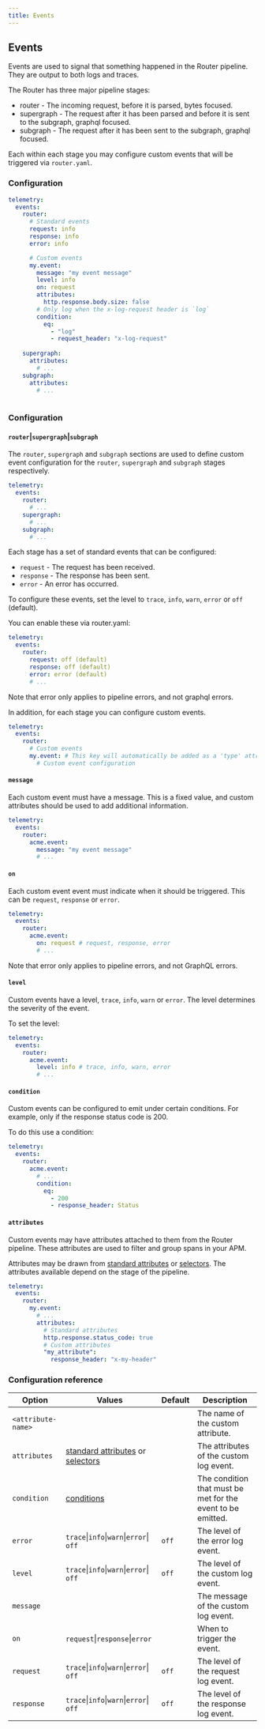 ```yaml
---
title: Events
---
```


## Events

Events are used to signal that something happened in the Router pipeline. They are output to both logs and traces.

The Router has three major pipeline stages:
* router - The incoming request, before it is parsed, bytes focused.
* supergraph - The request after it has been parsed and before it is sent to the subgraph, graphql focused.
* subgraph - The request after it has been sent to the subgraph, graphql focused.

Each within each stage you may configure custom events that will be triggered via `router.yaml`.

### Configuration

```yaml title="router.yaml"
telemetry:
  events:
    router:
      # Standard events
      request: info
      response: info
      error: info

      # Custom events
      my.event:
        message: "my event message"
        level: info
        on: request
        attributes:
          http.response.body.size: false
        # Only log when the x-log-request header is `log` 
        condition:
          eq:
            - "log"
            - request_header: "x-log-request"
        
    supergraph:
      attributes:
        # ...
    subgraph:
      attributes:
        # ...
        
```

### Configuration

#### `router`|`supergraph`|`subgraph`

The `router`, `supergraph` and `subgraph` sections are used to define custom event configuration for the `router`, `supergraph` and `subgraph` stages respectively.

```yaml title="router.yaml"
telemetry:
  events:
    router:
      # ...     
    supergraph:
      # ...
    subgraph:
      # ...
```

Each stage has a set of standard events that can be configured:
* `request` - The request has been received.
* `response` - The response has been sent.
* `error` - An error has occurred.

To configure these events, set the level to `trace`, `info`, `warn`, `error` or `off` (default).

You can enable these via router.yaml:
```yaml title="router.yaml"
telemetry:
  events:
    router:
      request: off (default)
      response: off (default)
      error: error (default)
      # ...
```
Note that error only applies to pipeline errors, and not graphql errors.


In addition, for each stage you can configure custom events.

```yaml title="router.yaml"
telemetry:
  events:
    router:
      # Custom events
      my.event: # This key will automatically be added as a 'type' attribute of the event
        # Custom event configuration
```

#### `message`

Each custom event must have a message. This is a fixed value, and custom attributes should be used to add additional information.

```yaml title="desc.router.yaml"
telemetry:
  events:
    router:
      acme.event:
        message: "my event message"
        # ...
```

#### `on`

Each custom event event must indicate when it should be triggered. This can be `request`, `response` or `error`.

```yaml title="desc.router.yaml"
telemetry:
  events:
    router:
      acme.event:
        on: request # request, response, error
        # ...
```

Note that error only applies to pipeline errors, and not GraphQL errors. 

#### `level`

Custom events have a level, `trace`, `info`, `warn` or `error`. The level determines the severity of the event.

To set the level:
```yaml title="desc.router.yaml"
telemetry:
  events:
    router:
      acme.event:
        level: info # trace, info, warn, error
        # ...
```

#### `condition`

Custom events can be configured to emit under certain conditions. For example, only if the response status code is 200.

To do this use a condition:
```yaml title="desc.router.yaml"
telemetry:
  events:
    router:
      acme.event:
        # ...
        condition:
          eq:
            - 200
            - response_header: Status
```

#### `attributes`

Custom events may have attributes attached to them from the Router pipeline. These attributes are used to filter and group spans in your APM.

Attributes may be drawn from [standard attributes](standard-attributes.mdx) or [selectors](selectors.mdx).
The attributes available depend on the stage of the pipeline.

```yaml title="desc.router.yaml"
telemetry:
  events:
    router:
      my.event:
        # ...
        attributes:
          # Standard attributes
          http.response.status_code: true
          # Custom attributes
          "my_attribute":
            response_header: "x-my-header"
```

### Configuration reference
| Option             | Values                                                                       | Default | Description                                                 |
|--------------------|------------------------------------------------------------------------------|---------|-------------------------------------------------------------|
| `<attribute-name>` |                                                                              |         | The name of the custom attribute.                           |
| `attributes`       | [standard attributes](standard-attributes.mdx) or [selectors](selectors.mdx) |         | The attributes of the custom log event.                     |
| `condition`        | [conditions](conditions.mdx)                                                 |         | The condition that must be met for the event to be emitted. |
| `error`            | `trace`\|`info`\|`warn`\|`error`\| `off`                                     | `off`   | The level of the error log event.                           |
| `level`            | `trace`\|`info`\|`warn`\|`error`\| `off`                                     | `off`   | The level of the custom log event.                          |
| `message`          |                                                                              |         | The message of the custom log event.                        |
| `on`               | `request`\|`response`\|`error`                                               |         | When to trigger the event.                                  |
| `request`          | `trace`\|`info`\|`warn`\|`error`\| `off`                                     | `off`   | The level of the request log event.                         |
| `response`         | `trace`\|`info`\|`warn`\|`error`\| `off`                                     | `off`   | The level of the response log event.                        |

